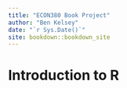 ```yaml
--- 
title: "ECON380 Book Project"
author: "Ben Kelsey"
date: "`r Sys.Date()`"
site: bookdown::bookdown_site
---
```


# Introduction to R

